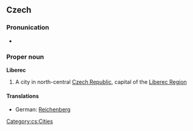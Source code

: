 ==Czech==
{{wikipedia}}
===Pronunication===
*{{IPA|/ˈlɪbɛrɛts/}}

===Proper noun===
'''Liberec'''

# A city in north-central [[Czech Republic]], capital of the [[w:Liberec Region|Liberec Region]]

====Translations====
*German: [[Reichenberg]]

[[Category:cs:Cities]]